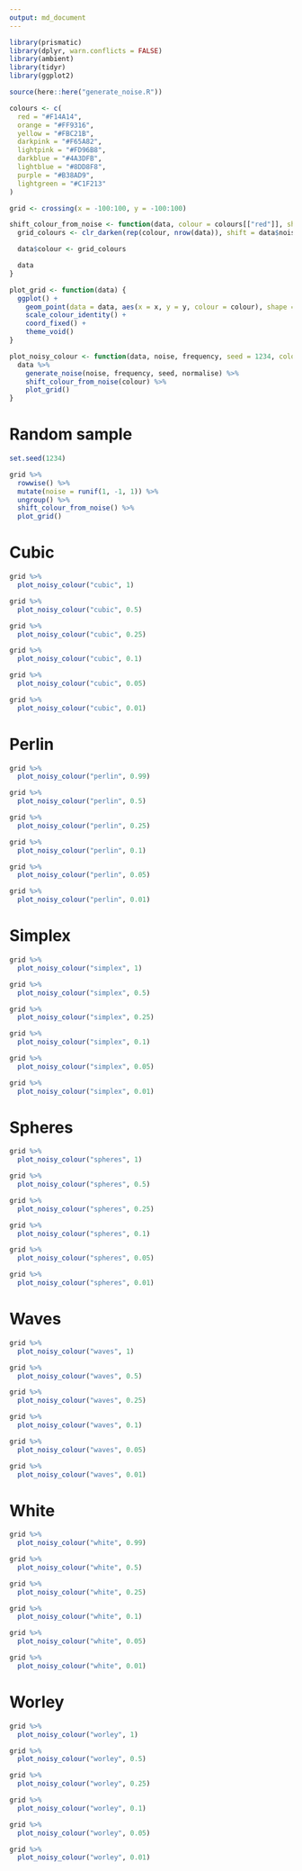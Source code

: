 ```yaml
---
output: md_document
---
```


```r
library(prismatic)
library(dplyr, warn.conflicts = FALSE)
library(ambient)
library(tidyr)
library(ggplot2)

source(here::here("generate_noise.R"))

colours <- c(
  red = "#F14A14",
  orange = "#FF9316",
  yellow = "#FBC21B",
  darkpink = "#F65A82",
  lightpink = "#FD96B8",
  darkblue = "#4A3DFB",
  lightblue = "#8DD8F8",
  purple = "#B38AD9",
  lightgreen = "#C1F213"
)

grid <- crossing(x = -100:100, y = -100:100)

shift_colour_from_noise <- function(data, colour = colours[["red"]], shift = 0.25) {
  grid_colours <- clr_darken(rep(colour, nrow(data)), shift = data$noise * shift, "HSL")

  data$colour <- grid_colours

  data
}

plot_grid <- function(data) {
  ggplot() +
    geom_point(data = data, aes(x = x, y = y, colour = colour), shape = 15, size = 0.75) +
    scale_colour_identity() +
    coord_fixed() +
    theme_void()
}

plot_noisy_colour <- function(data, noise, frequency, seed = 1234, colour = colours[["red"]], normalise = FALSE) {
  data %>%
    generate_noise(noise, frequency, seed, normalise) %>%
    shift_colour_from_noise(colour) %>%
    plot_grid()
}
```

# Random sample

```r
set.seed(1234)

grid %>%
  rowwise() %>%
  mutate(noise = runif(1, -1, 1)) %>%
  ungroup() %>%
  shift_colour_from_noise() %>%
  plot_grid()
```

# Cubic

```r
grid %>%
  plot_noisy_colour("cubic", 1)

grid %>%
  plot_noisy_colour("cubic", 0.5)

grid %>%
  plot_noisy_colour("cubic", 0.25)

grid %>%
  plot_noisy_colour("cubic", 0.1)

grid %>%
  plot_noisy_colour("cubic", 0.05)

grid %>%
  plot_noisy_colour("cubic", 0.01)
```

# Perlin

```r
grid %>%
  plot_noisy_colour("perlin", 0.99)

grid %>%
  plot_noisy_colour("perlin", 0.5)

grid %>%
  plot_noisy_colour("perlin", 0.25)

grid %>%
  plot_noisy_colour("perlin", 0.1)

grid %>%
  plot_noisy_colour("perlin", 0.05)

grid %>%
  plot_noisy_colour("perlin", 0.01)
```

# Simplex

```r
grid %>%
  plot_noisy_colour("simplex", 1)

grid %>%
  plot_noisy_colour("simplex", 0.5)

grid %>%
  plot_noisy_colour("simplex", 0.25)

grid %>%
  plot_noisy_colour("simplex", 0.1)

grid %>%
  plot_noisy_colour("simplex", 0.05)

grid %>%
  plot_noisy_colour("simplex", 0.01)
```

# Spheres

```r
grid %>%
  plot_noisy_colour("spheres", 1)

grid %>%
  plot_noisy_colour("spheres", 0.5)

grid %>%
  plot_noisy_colour("spheres", 0.25)

grid %>%
  plot_noisy_colour("spheres", 0.1)

grid %>%
  plot_noisy_colour("spheres", 0.05)

grid %>%
  plot_noisy_colour("spheres", 0.01)
```

# Waves

```r
grid %>%
  plot_noisy_colour("waves", 1)

grid %>%
  plot_noisy_colour("waves", 0.5)

grid %>%
  plot_noisy_colour("waves", 0.25)

grid %>%
  plot_noisy_colour("waves", 0.1)

grid %>%
  plot_noisy_colour("waves", 0.05)

grid %>%
  plot_noisy_colour("waves", 0.01)
```

# White

```r
grid %>%
  plot_noisy_colour("white", 0.99)

grid %>%
  plot_noisy_colour("white", 0.5)

grid %>%
  plot_noisy_colour("white", 0.25)

grid %>%
  plot_noisy_colour("white", 0.1)

grid %>%
  plot_noisy_colour("white", 0.05)

grid %>%
  plot_noisy_colour("white", 0.01)
```

# Worley

```r
grid %>%
  plot_noisy_colour("worley", 1)

grid %>%
  plot_noisy_colour("worley", 0.5)

grid %>%
  plot_noisy_colour("worley", 0.25)

grid %>%
  plot_noisy_colour("worley", 0.1)

grid %>%
  plot_noisy_colour("worley", 0.05)

grid %>%
  plot_noisy_colour("worley", 0.01)
```

